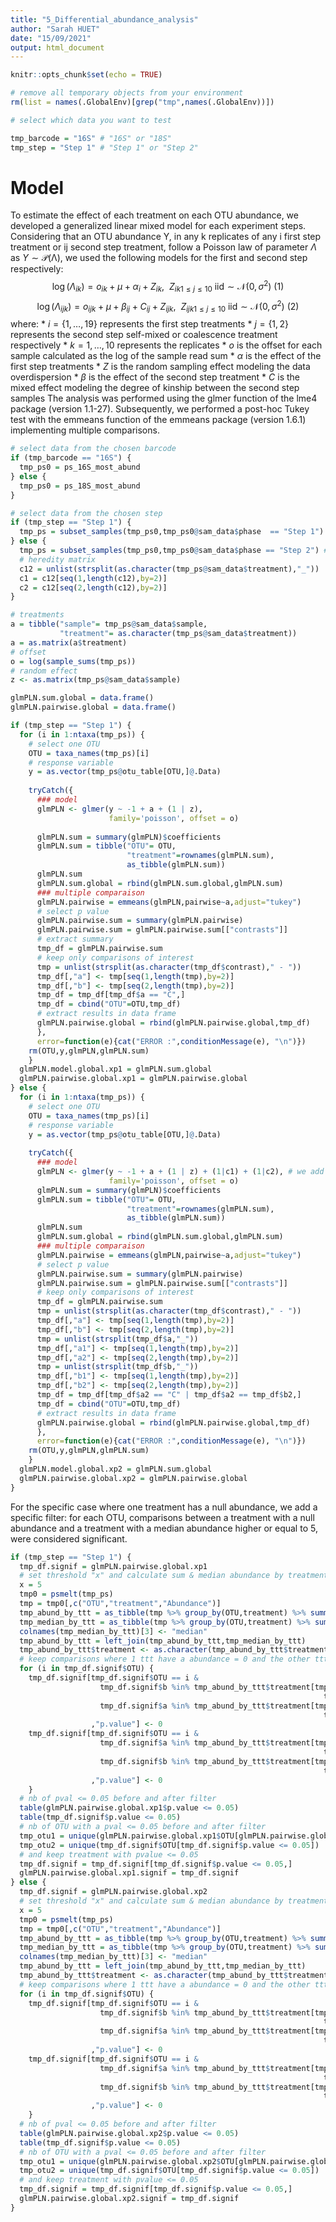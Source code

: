 ```yaml
---
title: "5_Differential_abundance_analysis"
author: "Sarah HUET"
date: "15/09/2021"
output: html_document
---
```


```r
knitr::opts_chunk$set(echo = TRUE)

# remove all temporary objects from your environment
rm(list = names(.GlobalEnv)[grep("tmp",names(.GlobalEnv))])

```

```r

# select which data you want to test

tmp_barcode = "16S" # "16S" or "18S"
tmp_step = "Step 1" # "Step 1" or "Step 2"

```

# Model

To estimate the effect of each treatment on each OTU abundance, we developed a generalized linear mixed model for each experiment steps. Considering that an OTU abundance Y, in any k replicates of any i first step treatment or ij second step treatment, follow a Poisson law of parameter $\Lambda$ as $Y\sim\mathcal{P}\left(\mathrm{\Lambda}\right)$, we used the following models for the first and second step respectively:
$$\log{\left(\Lambda_{ik}\right)}=o_{ik}+\mu+\alpha_i+Z_{ik},\ \ {Z_{ik}}_{1\le j\le10}\mathrm{\ iid}\sim\mathcal{N}\left(0,\sigma^2\right)\ (1)$$
$$\log{\left(\Lambda_{ijk}\right)}=o_{ijk}+\mu+\beta_{ij}+C_{ij}+Z_{ijk},\ \ {Z_{ijk}}_{1\le j\le10}\mathrm{\ iid}\sim\mathcal{N}\left(0,\sigma^2\right)\ (2)$$
where:
* $i=\left\{1,\ldots,19\right\}$ represents the first step treatments
* $j=\left\{1,2\right\}$ represents the second step self-mixed or coalescence treatment respectively
* $k={1,\ldots,10}$ represents the replicates
* $o$ is the offset for each sample calculated as the log of the sample read sum
* $\alpha$ is the effect of the first step treatments
* $Z$ is the random sampling effect modeling the data overdispersion
* $\beta$ is the effect of the second step treatment
* $C$ is the mixed effect modeling the degree of kinship between the second step samples
The analysis was performed using the glmer function of the lme4 package (version 1.1-27). Subsequently, we performed a post-hoc Tukey test with the emmeans function of the emmeans package (version 1.6.1) implementing multiple comparisons. 


```r

# select data from the chosen barcode
if (tmp_barcode == "16S") {
  tmp_ps0 = ps_16S_most_abund
} else {
  tmp_ps0 = ps_18S_most_abund
}

# select data from the chosen step
if (tmp_step == "Step 1") {
  tmp_ps = subset_samples(tmp_ps0,tmp_ps0@sam_data$phase  == "Step 1") # select Step 1 treatments
} else {
  tmp_ps = subset_samples(tmp_ps0,tmp_ps0@sam_data$phase == "Step 2") # select Step 2 treatments
  # heredity matrix
  c12 = unlist(strsplit(as.character(tmp_ps@sam_data$treatment),"_"))
  c1 = c12[seq(1,length(c12),by=2)]
  c2 = c12[seq(2,length(c12),by=2)]
}

# treatments
a = tibble("sample"= tmp_ps@sam_data$sample,
           "treatment"= as.character(tmp_ps@sam_data$treatment))
a = as.matrix(a$treatment)
# offset
o = log(sample_sums(tmp_ps))
# random effect
z <- as.matrix(tmp_ps@sam_data$sample)


```

```r


glmPLN.sum.global = data.frame()
glmPLN.pairwise.global = data.frame()

if (tmp_step == "Step 1") {
  for (i in 1:ntaxa(tmp_ps)) {
    # select one OTU
    OTU = taxa_names(tmp_ps)[i]
    # response variable
    y = as.vector(tmp_ps@otu_table[OTU,]@.Data)
    
    tryCatch({
      ### model
      glmPLN <- glmer(y ~ -1 + a + (1 | z),
                      family='poisson', offset = o)
      
      glmPLN.sum = summary(glmPLN)$coefficients
      glmPLN.sum = tibble("OTU"= OTU,
                          "treatment"=rownames(glmPLN.sum),
                          as_tibble(glmPLN.sum))
      glmPLN.sum
      glmPLN.sum.global = rbind(glmPLN.sum.global,glmPLN.sum)
      ### multiple comparaison
      glmPLN.pairwise = emmeans(glmPLN,pairwise~a,adjust="tukey")
      # select p value
      glmPLN.pairwise.sum = summary(glmPLN.pairwise)
      glmPLN.pairwise.sum = glmPLN.pairwise.sum[["contrasts"]]
      # extract summary
      tmp_df = glmPLN.pairwise.sum
      # keep only comparisons of interest
      tmp = unlist(strsplit(as.character(tmp_df$contrast)," - "))
      tmp_df[,"a"] <- tmp[seq(1,length(tmp),by=2)]
      tmp_df[,"b"] <- tmp[seq(2,length(tmp),by=2)]
      tmp_df = tmp_df[tmp_df$a == "C",]
      tmp_df = cbind("OTU"=OTU,tmp_df)
      # extract results in data frame
      glmPLN.pairwise.global = rbind(glmPLN.pairwise.global,tmp_df)
      },
      error=function(e){cat("ERROR :",conditionMessage(e), "\n")})
    rm(OTU,y,glmPLN,glmPLN.sum)
    }
  glmPLN.model.global.xp1 = glmPLN.sum.global
  glmPLN.pairwise.global.xp1 = glmPLN.pairwise.global
} else {
  for (i in 1:ntaxa(tmp_ps)) {
    # select one OTU
    OTU = taxa_names(tmp_ps)[i]
    # response variable
    y = as.vector(tmp_ps@otu_table[OTU,]@.Data)
    
    tryCatch({
      ### model
      glmPLN <- glmer(y ~ -1 + a + (1 | z) + (1|c1) + (1|c2), # we add an heredity matrix for the Step 2 samples
                      family='poisson', offset = o)
      glmPLN.sum = summary(glmPLN)$coefficients
      glmPLN.sum = tibble("OTU"= OTU,
                          "treatment"=rownames(glmPLN.sum),
                          as_tibble(glmPLN.sum))
      glmPLN.sum
      glmPLN.sum.global = rbind(glmPLN.sum.global,glmPLN.sum)
      ### multiple comparaison
      glmPLN.pairwise = emmeans(glmPLN,pairwise~a,adjust="tukey")
      # select p value
      glmPLN.pairwise.sum = summary(glmPLN.pairwise)
      glmPLN.pairwise.sum = glmPLN.pairwise.sum[["contrasts"]]
      # keep only comparisons of interest
      tmp_df = glmPLN.pairwise.sum
      tmp = unlist(strsplit(as.character(tmp_df$contrast)," - "))
      tmp_df[,"a"] <- tmp[seq(1,length(tmp),by=2)]
      tmp_df[,"b"] <- tmp[seq(2,length(tmp),by=2)]
      tmp = unlist(strsplit(tmp_df$a,"_"))
      tmp_df[,"a1"] <- tmp[seq(1,length(tmp),by=2)]
      tmp_df[,"a2"] <- tmp[seq(2,length(tmp),by=2)]
      tmp = unlist(strsplit(tmp_df$b,"_"))
      tmp_df[,"b1"] <- tmp[seq(1,length(tmp),by=2)]
      tmp_df[,"b2"] <- tmp[seq(2,length(tmp),by=2)]
      tmp_df = tmp_df[tmp_df$a2 == "C" | tmp_df$a2 == tmp_df$b2,]
      tmp_df = cbind("OTU"=OTU,tmp_df)
      # extract results in data frame
      glmPLN.pairwise.global = rbind(glmPLN.pairwise.global,tmp_df)
      },
      error=function(e){cat("ERROR :",conditionMessage(e), "\n")})
    rm(OTU,y,glmPLN,glmPLN.sum)
    }
  glmPLN.model.global.xp2 = glmPLN.sum.global
  glmPLN.pairwise.global.xp2 = glmPLN.pairwise.global
}

```

For the specific case where one treatment has a null abundance, we add a specific filter: for each OTU, comparisons between a treatment with a null abundance and a treatment with a median abundance higher or equal to 5, were considered significant.

```r

if (tmp_step == "Step 1") {
  tmp_df.signif = glmPLN.pairwise.global.xp1
  # set threshold "x" and calculate sum & median abundance by treatment for each OTU
  x = 5
  tmp0 = psmelt(tmp_ps)
  tmp = tmp0[,c("OTU","treatment","Abundance")]  
  tmp_abund_by_ttt = as_tibble(tmp %>% group_by(OTU,treatment) %>% summarise(avg=sum(Abundance)))
  tmp_median_by_ttt = as_tibble(tmp %>% group_by(OTU,treatment) %>% summarise(avg=median(Abundance)))
  colnames(tmp_median_by_ttt)[3] <- "median"
  tmp_abund_by_ttt = left_join(tmp_abund_by_ttt,tmp_median_by_ttt)
  tmp_abund_by_ttt$treatment <- as.character(tmp_abund_by_ttt$treatment)
  # keep comparisons where 1 ttt have a abundance = 0 and the other ttt have a median abundance >= x
  for (i in tmp_df.signif$OTU) {
    tmp_df.signif[tmp_df.signif$OTU == i &
                    tmp_df.signif$b %in% tmp_abund_by_ttt$treatment[tmp_abund_by_ttt$OTU == i &
                                                                      tmp_abund_by_ttt$avg == 0] &
                    tmp_df.signif$a %in% tmp_abund_by_ttt$treatment[tmp_abund_by_ttt$OTU == i &
                                                                      tmp_abund_by_ttt$median >= x]
                  ,"p.value"] <- 0
    tmp_df.signif[tmp_df.signif$OTU == i & 
                    tmp_df.signif$a %in% tmp_abund_by_ttt$treatment[tmp_abund_by_ttt$OTU == i &
                                                                      tmp_abund_by_ttt$avg == 0] &
                    tmp_df.signif$b %in% tmp_abund_by_ttt$treatment[tmp_abund_by_ttt$OTU == i &
                                                                      tmp_abund_by_ttt$median >= x]
                  ,"p.value"] <- 0
    }
  # nb of pval <= 0.05 before and after filter
  table(glmPLN.pairwise.global.xp1$p.value <= 0.05)
  table(tmp_df.signif$p.value <= 0.05)
  # nb of OTU with a pval <= 0.05 before and after filter
  tmp_otu1 = unique(glmPLN.pairwise.global.xp1$OTU[glmPLN.pairwise.global.xp1$p.value <= 0.05])
  tmp_otu2 = unique(tmp_df.signif$OTU[tmp_df.signif$p.value <= 0.05])
  # and keep treatment with pvalue <= 0.05
  tmp_df.signif = tmp_df.signif[tmp_df.signif$p.value <= 0.05,]
  glmPLN.pairwise.global.xp1.signif = tmp_df.signif
} else {
  tmp_df.signif = glmPLN.pairwise.global.xp2
  # set threshold "x" and calculate sum & median abundance by treatment for each OTU
  x = 5
  tmp0 = psmelt(tmp_ps)
  tmp = tmp0[,c("OTU","treatment","Abundance")]  
  tmp_abund_by_ttt = as_tibble(tmp %>% group_by(OTU,treatment) %>% summarise(avg=sum(Abundance)))
  tmp_median_by_ttt = as_tibble(tmp %>% group_by(OTU,treatment) %>% summarise(avg=median(Abundance)))
  colnames(tmp_median_by_ttt)[3] <- "median"
  tmp_abund_by_ttt = left_join(tmp_abund_by_ttt,tmp_median_by_ttt)
  tmp_abund_by_ttt$treatment <- as.character(tmp_abund_by_ttt$treatment)
  # keep comparisons where 1 ttt have a abundance = 0 and the other ttt have a median abundance >= x
  for (i in tmp_df.signif$OTU) {
    tmp_df.signif[tmp_df.signif$OTU == i &
                    tmp_df.signif$b %in% tmp_abund_by_ttt$treatment[tmp_abund_by_ttt$OTU == i &
                                                                      tmp_abund_by_ttt$avg == 0] &
                    tmp_df.signif$a %in% tmp_abund_by_ttt$treatment[tmp_abund_by_ttt$OTU == i &
                                                                      tmp_abund_by_ttt$median >= x]
                  ,"p.value"] <- 0
    tmp_df.signif[tmp_df.signif$OTU == i &
                    tmp_df.signif$a %in% tmp_abund_by_ttt$treatment[tmp_abund_by_ttt$OTU == i &
                                                                      tmp_abund_by_ttt$avg == 0] &
                    tmp_df.signif$b %in% tmp_abund_by_ttt$treatment[tmp_abund_by_ttt$OTU == i &
                                                                      tmp_abund_by_ttt$median >= x]
                  ,"p.value"] <- 0
    }
  # nb of pval <= 0.05 before and after filter
  table(glmPLN.pairwise.global.xp2$p.value <= 0.05)
  table(tmp_df.signif$p.value <= 0.05)
  # nb of OTU with a pval <= 0.05 before and after filter
  tmp_otu1 = unique(glmPLN.pairwise.global.xp2$OTU[glmPLN.pairwise.global.xp2$p.value <= 0.05])
  tmp_otu2 = unique(tmp_df.signif$OTU[tmp_df.signif$p.value <= 0.05])
  # and keep treatment with pvalue <= 0.05
  tmp_df.signif = tmp_df.signif[tmp_df.signif$p.value <= 0.05,]
  glmPLN.pairwise.global.xp2.signif = tmp_df.signif
}


```

